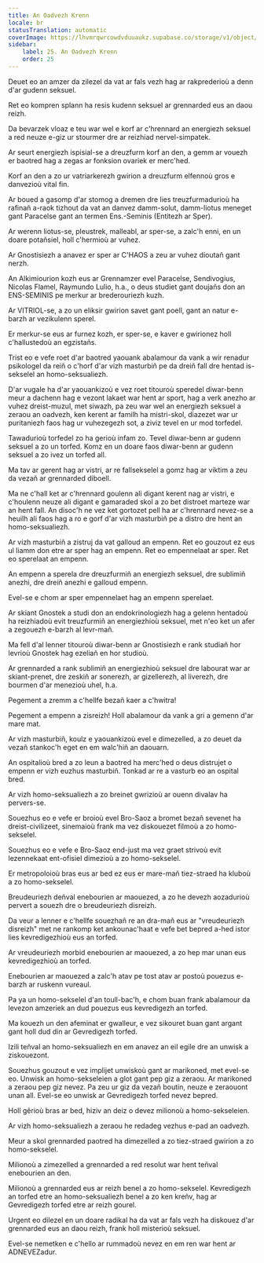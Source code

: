 ```yaml
---
title: An Oadvezh Krenn
locale: br
statusTranslation: automatic
coverImage: https://lhvmrqwrcowdvduuaukz.supabase.co/storage/v1/object/public/strapi-uploads/small_cover-educacion-fundamental.webp-2d51a7828a2b1309555be27f7e2a61a0.webp
sidebar:
    label: 25. An Oadvezh Krenn
    order: 25
---
```

Deuet eo an amzer da zilezel da vat ar fals vezh hag ar rakprederioù a denn d'ar gudenn seksuel.

Ret eo kompren splann ha resis kudenn seksuel ar grennarded eus an daou reizh.

Da bevarzek vloaz e teu war wel e korf ar c'hrennard an energiezh seksuel a red neuze e-giz ur stourmer dre ar reizhiad nervel-simpatek.

Ar seurt energiezh ispisial-se a dreuzfurm korf an den, a gemm ar vouezh er baotred hag a zegas ar fonksion ovariek er merc'hed.

Korf an den a zo ur vatriarkerezh gwirion a dreuzfurm elfennoù gros e danvezioù vital fin.

Ar boued a gasomp d'ar stomog a dremen dre lies treuzfurmadurioù ha rafinañ a-raok tizhout da vat an danvez damm-solut, damm-liotus meneget gant Paracelse gant an termen Ens.-Seminis (Entitezh ar Sper).

Ar werenn liotus-se, pleustrek, malleabl, ar sper-se, a zalc'h enni, en un doare potañsiel, holl c'hermioù ar vuhez.

Ar Gnostisiezh a anavez er sper ar C'HAOS a zeu ar vuhez dioutañ gant nerzh.

An Alkimiourion kozh eus ar Grennamzer evel Paracelse, Sendivogius, Nicolas Flamel, Raymundo Lulio, h.a., o deus studiet gant doujañs don an ENS-SEMINIS pe merkur ar brederouriezh kuzh.

Ar VITRIOL-se, a zo un eliksir gwirion savet gant poell, gant an natur e-barzh ar vezikulenn sperel.

Er merkur-se eus ar furnez kozh, er sper-se, e kaver e gwirionez holl c'hallustedoù an egzistañs.

Trist eo e vefe roet d'ar baotred yaouank abalamour da vank a wir renadur psikologel da reiñ o c'horf d'ar vizh masturbiñ pe da dreiñ fall dre hentad is-sekselel an homo-seksualiezh.

D'ar vugale ha d'ar yaouankizoù e vez roet titouroù speredel diwar-benn meur a dachenn hag e vezont lakaet war hent ar sport, hag a verk anezho ar vuhez dreist-muzul, met siwazh, pa zeu war wel an energiezh seksuel a zeraou an oadvezh, ken kerent ar familh ha mistri-skol, diazezet war ur puritaniezh faos hag ur vuhezegezh sot, a ziviz tevel en ur mod torfedel.

Tawadurioù torfedel zo ha gerioù infam zo. Tevel diwar-benn ar gudenn seksuel a zo un torfed. Komz en un doare faos diwar-benn ar gudenn seksuel a zo ivez un torfed all.

Ma tav ar gerent hag ar vistri, ar re fallsekselel a gomz hag ar viktim a zeu da vezañ ar grennarded diboell.

Ma ne c'hall ket ar c'hrennard goulenn ali digant kerent nag ar vistri, e c'houlenn neuze ali digant e gamaraded skol a zo bet distroet marteze war an hent fall. An disoc'h ne vez ket gortozet pell ha ar c'hrennard nevez-se a heuilh ali faos hag a ro e gorf d'ar vizh masturbiñ pe a distro dre hent an homo-seksualiezh.

Ar vizh masturbiñ a zistruj da vat galloud an empenn. Ret eo gouzout ez eus ul liamm don etre ar sper hag an empenn. Ret eo empennelaat ar sper. Ret eo sperelaat an empenn.

An empenn a sperela dre dreuzfurmiñ an energiezh seksuel, dre sublimiñ anezhi, dre dreiñ anezhi e galloud empenn.

Evel-se e chom ar sper empennelaet hag an empenn sperelaet.

Ar skiant Gnostek a studi don an endokrinologiezh hag a gelenn hentadoù ha reizhiadoù evit treuzfurmiñ an energiezhioù seksuel, met n'eo ket un afer a zegouezh e-barzh al levr-mañ.

Ma fell d'al lenner titouroù diwar-benn ar Gnostisiezh e rank studiañ hor levrioù Gnostek hag ezeliañ en hor studioù.

Ar grennarded a rank sublimiñ an energiezhioù seksuel dre labourat war ar skiant-prenet, dre zeskiñ ar sonerezh, ar gizellerezh, al liverezh, dre bourmen d'ar menezioù uhel, h.a.

Pegement a zremm a c'hellfe bezañ kaer a c'hwitra!

Pegement a empenn a zisreizh! Holl abalamour da vank a gri a gemenn d'ar mare mat.

Ar vizh masturbiñ, koulz e yaouankizoù evel e dimezelled, a zo deuet da vezañ stankoc'h eget en em walc'hiñ an daouarn.

An ospitalioù bred a zo leun a baotred ha merc'hed o deus distrujet o empenn er vizh euzhus masturbiñ. Tonkad ar re a vasturb eo an ospital bred.

Ar vizh homo-seksualiezh a zo breinet gwrizioù ar ouenn divalav ha pervers-se.

Souezhus eo e vefe er broioù evel Bro-Saoz a bromet bezañ sevenet ha dreist-civilizeet, sinemaioù frank ma vez diskouezet filmoù a zo homo-sekselel.

Souezhus eo e vefe e Bro-Saoz end-just ma vez graet strivoù evit lezennekaat ent-ofisiel dimezioù a zo homo-sekselel.

Er metropoloioù bras eus ar bed ez eus er mare-mañ tiez-straed ha kluboù a zo homo-sekselel.

Breudeuriezh deñval enebourien ar maouezed, a zo he devezh aozadurioù pervert a souezh dre o breudeuriezh disreizh.

Da veur a lenner e c'hellfe souezhañ re an dra-mañ eus ar "vreudeuriezh disreizh" met ne rankomp ket ankounac'haat e vefe bet bepred a-hed istor lies kevredigezhioù eus an torfed.

Ar vreudeuriezh morbid enebourien ar maouezed, a zo hep mar unan eus kevredigezhioù an torfed.

Enebourien ar maouezed a zalc'h atav pe tost atav ar postoù pouezus e-barzh ar ruskenn vureaul.

Pa ya un homo-sekselel d'an toull-bac'h, e chom buan frank abalamour da levezon amzeriek an dud pouezus eus kevredigezh an torfed.

Ma kouezh un den afeminat er gwalleur, e vez sikouret buan gant argant gant holl dud din ar Gevredigezh torfed.

Izili teñval an homo-seksualiezh en em anavez an eil egile dre an unwisk a ziskouezont.

Souezhus gouzout e vez implijet unwiskoù gant ar marikoned, met evel-se eo. Unwisk an homo-sekseleien a glot gant pep giz a zeraou. Ar marikoned a zeraou pep giz nevez. Pa zeu ur giz da vezañ boutin, neuze e zeraouont unan all. Evel-se eo unwisk ar Gevredigezh torfed nevez bepred.

Holl gêrioù bras ar bed, hiziv an deiz o devez milionoù a homo-sekseleien.

Ar vizh homo-seksualiezh a zeraou he redadeg vezhus e-pad an oadvezh.

Meur a skol grennarded paotred ha dimezelled a zo tiez-straed gwirion a zo homo-sekselel.

Milionoù a zimezelled a grennarded a red resolut war hent teñval enebourien an den.

Milionoù a grennarded eus ar reizh benel a zo homo-sekselel. Kevredigezh an torfed etre an homo-seksualiezh benel a zo ken kreñv, hag ar Gevredigezh torfed etre ar reizh gourel.

Urgent eo dilezel en un doare radikal ha da vat ar fals vezh ha diskouez d'ar grennarded eus an daou reizh, frank holl misterioù seksuel.

Evel-se nemetken e c'hello ar rummadoù nevez en em ren war hent ar ADNEVEZadur.

